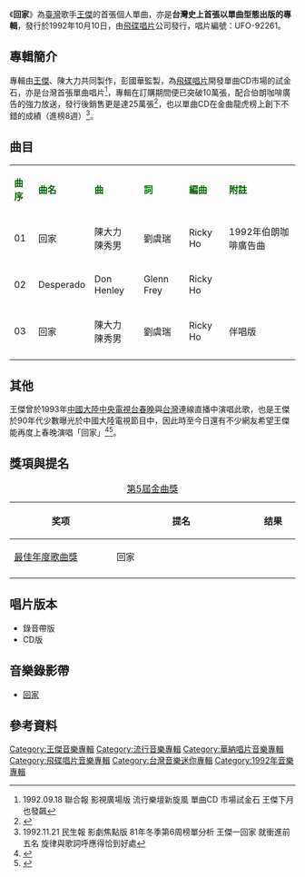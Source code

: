{{Infobox album
| name       = 回家
| type       = [[EP|EP]]
| artist     = [[王傑_(歌手)|王傑]]
| cover      = Dave_wang_CF_song.jpg
<!-- 未知參數 | background = orange -->
| released   = 1992年10月10日
| recorded   = 1992年
| genre      = [[國語流行音樂|國語流行音樂]]
| label      = [[飛碟唱片|飛碟唱片]]
<!-- 未知參數 | number     = UFO-92261 -->
| prev_title = [[英雄淚|英雄淚]]
| prev_year  = 1992 <!-- 7月3日 -->
| next_title = [[影視金曲|影視金曲]]
| next_year  = 1992 <!-- 10月31日 -->
}}
《'''回家'''》為[[臺灣|臺灣]]歌手[[王傑_(歌手)|王傑]]的首張個人單曲，亦是'''台灣史上首張以單曲型態出版的專輯'''，發行於1992年10月10日，由[[飛碟唱片|飛碟唱片]]公司發行，唱片編號：UFO-92261。

==專輯簡介==
專輯由[[王傑_(歌手)|王傑]]、陳大力共同製作，彭國華監製，為[[飛碟唱片|飛碟唱片]]開發單曲CD市場的試金石，亦是台灣首張單曲唱片<ref>1992.09.18 聯合報 影視廣場版 流行樂壇新旋風 單曲CD 市場試金石  王傑下月也發飆</ref>，專輯在訂購期間便已突破10萬張，配合伯朗咖啡廣告的強力放送，發行後銷售更是達25萬張<ref>{{Cite web |url=http://magazine.sina.com/bg/xinminweekly/2008034/2008-08-27/ba59215.html |title=華語流行音樂興衰史 |accessdate=2013-12-31 |archive-date=2013-09-22 |archive-url=https://web.archive.org/web/20130922232535/http://magazine.sina.com/bg/xinminweekly/2008034/2008-08-27/ba59215.html |dead-url=no }}</ref>，也以單曲CD在金曲龍虎榜上創下不錯的成績（進榜8週）<ref>1992.11.21 民生報 影劇焦點版 81年冬季第6周榜單分析 王傑一回家 就衝進前五名 旋律與歌詞呼應得恰到好處</ref>。

==曲目==
{| class="wikitable"
|-
| <font color=darkgreen>'''曲序'''</font> || <font color=darkgreen>'''曲名'''</font> || <font 

color=darkgreen>'''曲'''</font> || <font color=green>'''詞'''</font> || <font color=darkgreen>'''編曲'''</font> || 

<font color=darkgreen>'''附註'''</font> 
|-
| 01 || 回家 || 陳大力<br>陳秀男 || 劉虞瑞 || Ricky Ho || 1992年伯朗咖啡廣告曲
|-
| 02 || Desperado || Don Henley || Glenn Frey || Ricky Ho ||
|-
| 03 || 回家 || 陳大力<br>陳秀男 || 劉虞瑞 || Ricky Ho  || 伴唱版
|-
|}
== 其他 ==
王傑曾於1993年[[中國大陸|中國大陸]][[中国中央电视台|中央電視台]][[春晚|春晚]]與[[台灣|台灣]]連線直播中演唱此歌，也是王傑於90年代少數曝光於中國大陸電視節目中，因此時至今日還有不少網友希望王傑能再度上春晚演唱「回家」<ref>{{Cite web |url=http://ent.163.com/14/0110/16/9I89CCUM000333J5.html |title=王傑自彈自唱93年春晚神曲 粉絲助上馬年春晚 |accessdate=2014-01-19 |archive-date=2014-02-02 |archive-url=https://web.archive.org/web/20140202153017/http://ent.163.com/14/0110/16/9I89CCUM000333J5.html |dead-url=no }}</ref><ref>{{Cite web |url=http://ent.qq.com/a/20140117/001832.htm |title=王傑93年寫真被曝光 牛仔皮衣中國風依然時尚 |accessdate=2014-01-19 |archive-date=2014-02-02 |archive-url=https://web.archive.org/web/20140202124544/http://ent.qq.com/a/20140117/001832.htm |dead-url=no }}</ref>。

==獎項與提名==
{| class="wikitable"
|+[[第5屆金曲獎|第5屆金曲獎]]
|-
! width="250"|奖项 !! width="350"|提名 !! width="90"|结果
|-
| [[最佳年度歌曲獎_(金曲獎)|最佳年度歌曲獎]] || 回家 || {{nom}}
|-
|}
== 唱片版本 ==
* 錄音帶版
* CD版
== 音樂錄影帶 ==
* [https://www.youtube.com/watch?v=Bw7Fi7KSpBs&list=PLvVNZSE0M_YdWuxQLUGgz0odQ1MhH5v_L&index=32 回家]{{Wayback|url=https://www.youtube.com/watch?v=Bw7Fi7KSpBs&list=PLvVNZSE0M_YdWuxQLUGgz0odQ1MhH5v_L&index=32 |date=20190123162657 }}

==參考資料==
{{reflist}}

{{王傑 (歌手)}}

[[Category:王傑音樂專輯|Category:王傑音樂專輯]]
[[Category:流行音樂專輯|Category:流行音樂專輯]]
[[Category:華納唱片音樂專輯|Category:華納唱片音樂專輯]]
[[Category:飛碟唱片音樂專輯|Category:飛碟唱片音樂專輯]]
[[Category:台灣音樂迷你專輯|Category:台灣音樂迷你專輯]]
[[Category:1992年音樂專輯|Category:1992年音樂專輯]]